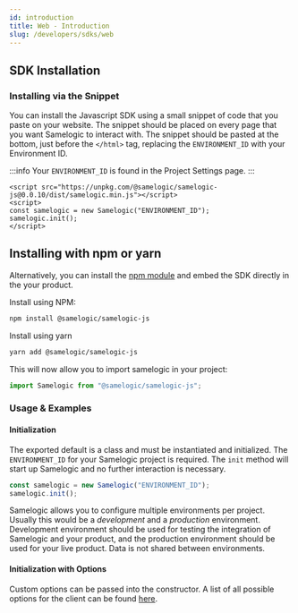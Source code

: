 ```yaml
---
id: introduction
title: Web - Introduction
slug: /developers/sdks/web
---
```


## SDK Installation

### Installing via the Snippet

You can install the Javascript SDK using a small snippet of code that you paste on your website. The snippet should be placed on every page that
you want Samelogic to interact with. The snippet should be pasted at the bottom, just before the `</html>` tag, replacing the `ENVIRONMENT_ID` with
your Environment ID.

:::info
Your `ENVIRONMENT_ID` is found in the Project Settings page.
:::

```markup
<script src="https://unpkg.com/@samelogic/samelogic-js@0.0.10/dist/samelogic.min.js"></script>
<script>
const samelogic = new Samelogic("ENVIRONMENT_ID");
samelogic.init();
</script>

```

## Installing with npm or yarn

Alternatively, you can install the [npm module](https://www.npmjs.com/package/@samelogic/samelogic-js) and embed the SDK directly in the your product.

Install using NPM:

```bash
npm install @samelogic/samelogic-js
```

Install using yarn

```bash
yarn add @samelogic/samelogic-js
```

This will now allow you to import samelogic in your project:

```javascript
import Samelogic from "@samelogic/samelogic-js";
```

### Usage & Examples

#### Initialization

The exported default is a class and must be instantiated and initialized. The `ENVIRONMENT_ID` for your Samelogic project is required.
The `init` method will start up Samelogic and no further interaction is necessary.

```javascript
const samelogic = new Samelogic("ENVIRONMENT_ID");
samelogic.init();
```

Samelogic allows you to configure multiple environments per project. Usually this would be a _development_ and a _production_ environment.
Development environment should be used for testing the integration of Samelogic and your product, and the production environment should be used
for your live product. Data is not shared between environments.

#### Initialization with Options

Custom options can be passed into the constructor. A list of all possible options for the client can be found [here](./web/reference/index).
